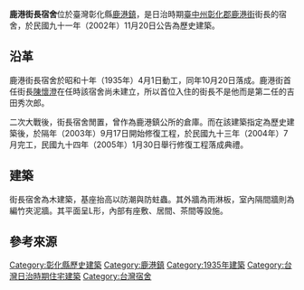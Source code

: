{{tw monument
|name=鹿港街長宿舍
|formername=
|image=鹿港街長宿舍.jpg
|imagename=
|othername=
|formalname=
|level=歷史建築
|class= 
|time= {{flagicon|Empire of Japan}} 日本昭和十年（1935年）
|material= 
|location={{TWN}}[[彰化縣|彰化縣]][[鹿港鎮|鹿港鎮]]<br/>民權路160巷2號
|open=
|cost=
|website=
|reg_url=https://nchdb.boch.gov.tw/assets/overview/historicalBuilding/20021120000004
}}
'''鹿港街長宿舍'''位於臺灣彰化縣[[鹿港鎮|鹿港鎮]]，是日治時期[[臺中州|臺中州]][[彰化郡|彰化郡]][[鹿港街|鹿港街]]街長的宿舍，於民國九十一年（2002年）11月20日公告為歷史建築{{r|文}}。

== 沿革 ==
鹿港街長宿舍於昭和十年（1935年）4月1日動工，同年10月20日落成{{r|彰}}。鹿港街首任街長[[陳懷澄|陳懷澄]]在任時該宿舍尚未建立，所以首位入住的街長不是他而是第二任的吉田秀次郎{{r|彰}}。

二次大戰後，街長宿舍閒置，曾作為鹿港鎮公所的倉庫{{r|彰}}。而在該建築指定為歷史建築後，於隔年（2003年）9月17日開始修復工程，於民國九十三年（2004年）7月完工，民國九十四年（2005年）1月30日舉行修復工程落成典禮{{r|彰}}。

== 建築 ==
街長宿舍為木建築，基座抬高以防潮與防蛀蟲{{r|彰}}。其外牆為雨淋板，室內隔間牆則為編竹夾泥牆{{r|彰}}。其平面呈L形，內部有座敷、居間、茶間等設施{{r|文}}。

== 參考來源 ==
{{reflist|refs=
<ref name="文">{{cite web |url=http://www.hach.gov.tw/hach/frontsite/cultureassets/caseBasicInfoAction.do?method=doViewCaseBasicInfo&caseId=NA09602000612&version=1&assetsClassifyId=1.2&menuId=310&siteId=101 |language=zh-tw |title=鹿港街長宿舍 |publisher=行政院文化建設委員會文化資產總管理處籌備處 |accessdate=2011-10-15 }}{{dead link|date=2018年5月 |bot=InternetArchiveBot |fix-attempted=yes }}</ref>
<ref name="彰">{{cite book|author=陳仕賢 |title=《彰化縣古蹟與歷史建築導覽手冊》 |publisher=彰化縣文化局 |location=彰化縣彰化市 |isbn=978-986-00-7483-3 |pages=151、152頁 |date=2006年11月}}</ref>
}}

{{彰化縣文化資產}}

[[Category:彰化縣歷史建築|Category:彰化縣歷史建築]]
[[Category:鹿港鎮|Category:鹿港鎮]]
[[Category:1935年建築|Category:1935年建築]]
[[Category:台灣日治時期住宅建築|Category:台灣日治時期住宅建築]]
[[Category:台灣宿舍|Category:台灣宿舍]]